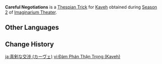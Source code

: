 {{Thespian Trick Infobox
|title     = Careful Negotiations
|image     = Careful Negotiations Kaveh Preview.png
|name      = Careful Negotiations
|character = Kaveh
|date      = 2024-08-01
|season    = 2
}}
'''Careful Negotiations''' is a [[Thespian Trick]] for [[Kaveh]] obtained during [[Imaginarium Theater/Seasons/2024-08-01|Season 2]] of [[Imaginarium Theater]].

==Other Languages==
{{Other Languages
|en       = Careful Negotiations
|zhs      = 严谨交涉
|zhs_rm   = 
|zht      = 嚴謹交涉
|zht_rm   = 
|zh_tl    = 
|ja       = 真剣な交渉
|ja_rm    = Shinken-na Koushou
|ja_tl    = Serious Negotiations
|ko       = 빈틈없는 협상
|ko_rm    = 
|ko_tl    = 
|es       = Negociación meticulosa
|es_tl    = Meticulous Negotiation
|fr       = Négociation minutieuse
|fr_tl    = Meticulous Negotiation
|ru       = Осторожные переговоры
|ru_tl    = Careful Negotiations
|th       = เจรจา
|th_rm    = 
|th_tl    = 
|vi       = Đàm Phán Thận Trọng
|vi_tl    = 
|de       = Gewissenhafte Verhandlungen
|de_tl    = Conscientious Negotiations
|id       = Negosiasi Ketat
|id_tl    = Strict Negotiation
|pt       = Negociações Cuidadosas
|pt_tl    = 
|tr       = Dikkatli Müzakere
|tr_tl    = 
|it       = Trattative meticolose
|it_tl    = 
}}

==Change History==
{{Change History|4.8}}

[[ja:真剣な交渉 (カーヴェ)]]
[[vi:Đàm Phán Thận Trọng (Kaveh)]]